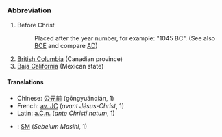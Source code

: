 ===Abbreviation===
#Before Christ
#:Placed after the year number, for example: "1045 BC".  (See also [[BCE]] and compare [[AD]])
#[[British Columbia]] (Canadian province)
#[[Baja California]] (Mexican state)

====Translations====
*Chinese: [[公元前]] (gōngyuánqián, 1)
*French: [[av. JC]] (''avant Jésus-Christ'', 1)
*Latin: [[a.C.n.]] (''ante Christi natum'', 1)
*{{ms}}: [[SM]] (''Sebelum Masihi'', 1)